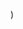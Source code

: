 
  <YouTubeLayout
    courseName="Scary Maze"
    lessonName="Hide at Game Over"
    path={useRouter().pathname}
    showPrev
    showNext
    videoId="9KOxTzgA3sk"
  />
)
